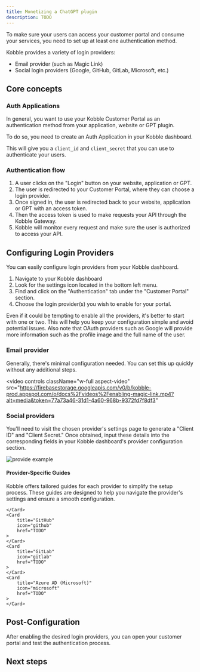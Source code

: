 ```yaml
---
title: Monetizing a ChatGPT plugin
description: TODO
---
```


To make sure your users can access your customer portal and consume your services, you need to set up at least one authentication method.

Kobble provides a variety of login providers:

- Email provider (such as Magic Link)
- Social login providers (Google, GitHub, GitLab, Microsoft, etc.)


## Core concepts

### Auth Applications

In general, you want to use your Kobble Customer Portal as an authentication method from your application, website or GPT plugin.

To do so, you need to create an Auth Application in your Kobble dashboard.

This will give you a `client_id` and `client_secret` that you can use to authenticate your users.

### Authentication flow

1. A user clicks on the "Login" button on your website, application or GPT.
2. The user is redirected to your Customer Portal, where they can choose a login provider.
3. Once signed in, the user is redirected back to your website, application or GPT with an access token.
4. Then the access token is used to make requests your API through the Kobble Gateway.
5. Kobble will monitor every request and make sure the user is authorized to access your API.

## Configuring Login Providers

You can easily configure login providers from your Kobble dashboard.

1. Navigate to your Kobble dashboard
2. Look for the settings icon located in the bottom left menu.
3. Find and click on the "Authentication" tab under the "Customer Portal" section.
4. Choose the login provider(s) you wish to enable for your portal.

<Note>Even if it could be tempting to enable all the providers, it's better to start with one or two. This will help you keep your configuration simple and avoid potential issues. Also note that OAuth providers such as Google will provide more information such as the profile image and the full name of the user.</Note>

### Email provider

Generally, there's minimal configuration needed. You can set this up quickly without any additional steps.

<video
    controls
    className="w-full aspect-video"
    src="https://firebasestorage.googleapis.com/v0/b/kobble-prod.appspot.com/o/docs%2Fvideos%2Fenabling-magic-link.mp4?alt=media&token=77a73a46-31d1-4a60-968b-9372fd7f8df3"
></video>

### Social providers

You'll need to visit the chosen provider's settings page to generate a "Client ID" and "Client Secret." Once obtained, input these details into the corresponding fields in your Kobble dashboard's provider configuration section.

![provide example](/images/settings/auth/oauth-provider-page.jpeg)

#### Provider-Specific Guides

Kobble offers tailored guides for each provider to simplify the setup process. These guides are designed to help you navigate the provider's settings and ensure a smooth configuration.

<CardGroup cols={4}>
    <Card
        title="Google"
        icon="google"
        href="TODO"
    >

    </Card>
    <Card
        title="GitHub"
        icon="github"
        href="TODO"
    >
    </Card>
    <Card
        title="GitLab"
        icon="gitlab"
        href="TODO"
    >
    </Card>
    <Card
        title="Azure AD (Microsoft)"
        icon="microsoft"
        href="TODO"
    >
    </Card>
</CardGroup>

## Post-Configuration

After enabling the desired login providers, you can open your customer portal and test the authentication process.


## Next steps

<CardGroup cols={2}>
    <Card
        title="Managing your users"
        icon="users"
        href="TODO"
    >
    </Card>
    <Card
        title="Monetization"
        icon="money-bills"
        href="TODO"
    >
    </Card>
</CardGroup>
